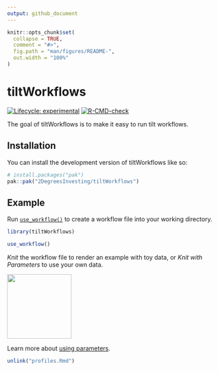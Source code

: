 ```yaml
---
output: github_document
---
```


<!-- README.md is generated from README.Rmd. Please edit that file -->

```r
knitr::opts_chunk$set(
  collapse = TRUE,
  comment = "#>",
  fig.path = "man/figures/README-",
  out.width = "100%"
)
```

# tiltWorkflows

<!-- badges: start -->
[![Lifecycle: experimental](https://img.shields.io/badge/lifecycle-experimental-orange.svg)](https://lifecycle.r-lib.org/articles/stages.html#experimental)
[![R-CMD-check](https://github.com/2DegreesInvesting/tiltWorkflows/actions/workflows/R-CMD-check.yaml/badge.svg)](https://github.com/2DegreesInvesting/tiltWorkflows/actions/workflows/R-CMD-check.yaml)
<!-- badges: end -->

The goal of tiltWorkflows is to make it easy to run tilt workflows.

## Installation

You can install the development version of tiltWorkflows like so:

``` r
# install.packages("pak")
pak::pak("2DegreesInvesting/tiltWorkflows")
```

## Example

Run
[`use_workflow()`](https://2degreesinvesting.github.io/tiltWorkflows/reference/use_workflow.html)
to create a workflow file into your working directory.

```r
library(tiltWorkflows)

use_workflow()
```

*Knit* the workflow file to render an example with toy data, or *Knit with
Parameters* to use your own data.

<img src=https://github.com/2DegreesInvesting/tiltWorkflows/assets/5856545/21464b5a-cd5d-4189-9f92-7978acc13c1a width=150>

Learn more about [using parameters](https://2degreesinvesting.github.io/tiltWorkflows/articles/using-parameters.html).

```r
unlink("profiles.Rmd")
```

